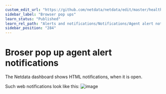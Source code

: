 ```yaml
---
custom_edit_url: "https://github.com/netdata/netdata/edit/master/health/notifications/web/README.md"
sidebar_label: "Browser pop ups"
learn_status: "Published"
learn_rel_path: "Alerts and notifications/Notifications/Agent alert notifications"
sidebar_position: "284"
---
```



# Broser pop up agent alert notifications

The Netdata dashboard shows HTML notifications, when it is open.

Such web notifications look like this:
![image](https://cloud.githubusercontent.com/assets/2662304/18407279/82bac6a6-7714-11e6-847e-c2e84eeacbfb.png)


